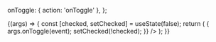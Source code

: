 
<Meta title="Components/Checkbox" />

  onToggle: { action: 'onToggle' },
};

<Canvas>
  <Story
    name="Default"
    args={{
      id: '123',
      name: 'my-checkbox',
      checked: false,
      disabled: false,
    }}
    argTypes={commonArgTypes}
  >
    {(args) => {
      const [checked, setChecked] = useState(false);
      return (
        <Checkbox
          {...args}
          checked={checked}
          onToggle={(event) => {
            args.onToggle(event);
            setChecked(!checked);
          }}
        />
      );
    }}
  </Story>
</Canvas>

<ArgsTable story="Default" />
